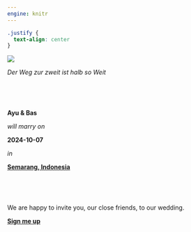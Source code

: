 ```yaml
---
engine: knitr
---
```


```css
.justify {
  text-align: center
}
```

::: {.justify}

![](./IMG_5104.JPEG)

_Der Weg zur zweit ist halb so Weit_

<br>


::: {.panel}

<br>

__Ayu & Bas__

_will marry on_

__2024-10-07__

_in_

__[Semarang, Indonesia](www.test.nl)__

<br>

::: 

<br>

We are happy to invite you, our close friends, to our wedding.

__[Sign me up](www.test.nl)__

<br>

:::
